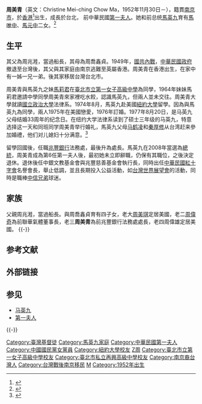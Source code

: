 {{Infobox Officeholder
|name          = 周美青<br />Christine Mei-ching Chow Ma
|image         = Christine Chow Ma for Legend Lin Dance Theatre (1).jpg
|imagesize     = 200px
|caption       = 
|small_image   = 
|office        = {{ROC}}第6任[[中華民國第一夫人列表|第一夫人]]
|term_start    = 2008年5月20日
|term_end      = 2016年5月20日
|president = [[馬英九|馬英九]]
|predecessor   = [[吳淑珍|吳淑珍]]
|successor     = 空缺
|sex           = 女
|birth_date   = {{Birth date and age|1952|11|30}} 
|birth_place   = {{HKG-1945}}[[九龍|九龍]]
|death_date    = 
|death_place   = 
|nationality   = {{ROC}}
|Native place = [[南京市_(中華民國)|南京市]]
|party         = {{KMT}}
|alma_mater    = 
|occupation    = 
|religion      = [[基督教|基督教]]<br>[[台灣民間信仰|台灣民間信仰]]<ref>{{Cite web |url=https://www.chinatimes.com/realtimenews/20160203000999-260401?chdtv |title=存档副本 |access-date=2021-06-25 |archive-date=2021-06-29 |archive-url=https://web.archive.org/web/20210629164330/https://www.chinatimes.com/realtimenews/20160203000999-260401?chdtv |dead-url=no }}</ref>
|spouse        = [[馬英九|馬英九]]
|parents       = 周兆溎（1917 - 2008）（父）<br />周喬鑫貞（1918 - 2002）（母）
|children      = 長女：[[馬唯中|馬唯中]]<br />次女：[[馬元中|馬元中]]
|signature     = 
|website       = 
|footnotes     = 
| educate      = 
* [[臺北市私立再興中學|臺北市私立再興小學]]
* [[臺北市私立再興中學|臺北市私立再興中學]] 
* [[臺北市立第一女子高級中學|臺北市立第一女子高級中學]]
* [[國立政治大學|國立政治大學]]法律系 
* 美國[[紐約大學|紐約大學]]法律碩士
| past = 
* [[兆豐國際商業銀行|兆豐國際商業銀行]]法務處處長（－2008年）<ref>{{cite news |author1=曾詩婷 |url=https://www.storm.mg/article/175007 |publisher=風傳媒 |date=2016-10-07 |title=存档副本 |accessdate=2020-09-24 |archive-date=2020-10-19 |archive-url=https://web.archive.org/web/20201019232552/https://www.storm.mg/article/175007 |dead-url=no }}</ref>
* 中華民國[[中華民國第一夫人列表|第一夫人]]<br><span style="color: blue;">（2008年5月20日－2016年5月20日）</span>
* 兆豐金慈善基金會副董事長（2008年－2016年10月6日）
* 中國商銀文教基金會執行長（2008年－2016年10月6日）
* [[中華民國紅十字會|中華民國紅十字會]]總會名譽會長<br><span style="color: blue;">（2008年6月3日－2016年）</span>
* 台灣[[世界展望會|世界展望會]]愛心大使
</div>
}}

'''周美青'''（英文：Christine Mei-ching Chow Ma，1952年11月30日－），籍貫[[南京市|南京市]]，於[[英屬香港|香港]]<ref>{{Cite web |url=http://www.dwnews.com/big5/MainNews/EntDigest/Life/2008_3_25_16_15_1_411.html |title=馬英九、周美青都是香港出生 |accessdate=2008-03-29 |archive-date=2012-07-29 |archive-url=https://archive.is/20120729185406/http://www.dwnews.com/big5/MainNews/EntDigest/Life/2008_3_25_16_15_1_411.html |dead-url=yes }}</ref>出生，成長於台北， 前中華民國[[中華民國第一夫人列表|第一夫人]]。她和前总统[[馬英九|馬英九]]育有[[馬唯中|馬唯中]]、[[馬元中|馬元中]]二女。<ref>{{cite news|url=http://www.businessweekly.com.tw/webarticle.php?id=33154&p=2|title=船長的女兒 周美青 - 成功者故事|publisher=商業周刊|accessdate=2009-04-21|archive-date=2012-08-22|archive-url=https://web.archive.org/web/20120822042822/http://www.businessweekly.com.tw/webarticle.php?id=33154&p=2|dead-url=no}}</ref>

==生平==
其父為周兆溎，當過船長，其母為周喬鑫貞。1949年，[[國共內戰|國共內戰]]，[[中華民國政府|中華民國政府]]撤退至台灣後，其父與其家庭由南京逃難至英屬香港。周美青在香港出生，在家中有一姊一兄一弟。後其家移居台灣台北市。

周美青與馬英九之妹[[馬莉君|馬莉君]]在[[臺北市立第一女子高級中學|臺北市立第一女子高級中學]]為同學，1964年妹妹馬莉君邀請中學同學周美青來家裡吃水餃，認識馬英九，但兩人並未交往。周美青大學就讀[[國立政治大學|國立政治大學]]法律系。1974年8月，馬英九赴美國[[紐約大學|紐約大學]]留學。因為與馬英九為同學，兩人1975年在美國戀愛，1976年訂婚。1977年8月20日，是马英九父母结婚33周年的纪念日。在纽约大学法律系读到了硕士三年级的马英九，特意选择这一天和同班同学周美青举行婚礼，馬英九父母[[马鹤凌|马鹤凌]]和[[秦厚修|秦厚修]]从台湾赶来參加婚禮，他们对儿媳妇十分满意。<ref>{{Cite web |url=http://paper.people.com.cn/hqrw/html/2008-05/16/content_48638079.htm |title=小家庭：他和三个女人一条狗 |accessdate=2017-08-11 |archive-date=2013-03-14 |archive-url=https://web.archive.org/web/20130314065116/http://paper.people.com.cn/hqrw/html/2008-05/16/content_48638079.htm |dead-url=yes }}</ref>

留學回國後，任職[[兆豐銀行|兆豐銀行]]法務處，最後升為處長。馬英九在2008年當選為[[中華民國總統|總統]]，周美青成為第6任第一夫人後，最初她未立即辭職，仍保有其職位，之後決定退休。退休後任中銀文教基金會與兆豐慈善基金會執行長，同時出任[[中華民國紅十字會|中華民國紅十字會]]名譽會長，舉止低調，並且長期投入公益活動，如[[台灣世界展望會|台灣世界展望會]]的活動，同時是職棒[[中信兄弟|中信兄弟]]球迷。

== 家族 ==
父親周兆溎，當過船長。與周喬鑫貞育有四子女，老大[[周美琪|周美琪]]定居美國，老二[[周偉奇|周偉奇]]為前聯華氣體董事長，老三'''周美青'''為前兆豐銀行法務處處長，老四周偉雄定居美國。
{{-}}
{{馬英九家族}}
<!--
==軼事==
其父周兆溎，當過船長，其母周喬鑫貞。1949年，國共內戰，國民政府撤退至台灣後，其父與其家庭由南京逃難至英屬香港。周美青在香港出生，在家中有一姊一兄一弟。後其家移居台灣台北市。

周美青與馬英九之妹[[馬莉君|馬莉君]]在[[北一女中|北一女中]]為同學，1964年妹妹馬莉君邀請中學同學周美青來家裡吃水餃，認識馬英九，但兩人並未交往。周美青大學就讀[[政治大學|國立政治大學]]法律系。1974年8月，馬英九赴美國[[紐約大學|紐約大學]]留學。因為與[[馬英九|馬英九]]為同學，兩人1975年在美國戀愛，1976年訂婚。1977年8月20日，是马英九父母结婚33周年的纪念日。在纽约大学法律系读到了硕士三年级的马英九，特意选择这一天和同班同学周美青举行婚礼，馬英九父母[[马鹤凌|马鹤凌]]和[[秦厚修|秦厚修]]从台湾赶来參加婚禮，他们对儿媳妇十分满意。<ref>[http://paper.people.com.cn/hqrw/html/2008-05/16/content_48638079.htm 小家庭：他和三个女人一条狗]</ref>

留學回國後，任職[[兆豐銀行|兆豐銀行]]法務處，最後升為處長。在馬英九當選為總統後，最初周美青未立即辭職，仍保有其職位，之後決定退休。退休後任中銀文教基金會與兆豐慈善基金會執行長，同時出任[[中華民國紅十字會|中華民國紅十字會]]名譽會長，舉止低調，並且長期投入公益活動，如[[台灣世界展望會|台灣世界展望會]]的活動，同時是職棒[[中信兄弟|中信兄弟]]球迷。                                                                                                                                                                                                                                                                                                                                                                                               
其父周兆溎，當過船長，其母周喬鑫貞。1949年，國共內戰，國民政府撤退至台灣後，其父與其家庭由南京逃難至英屬香港。周美青在香港出生，在家中有一姊一兄一弟。後其家移居台灣台北市。

周美青與馬英九之妹[[馬莉君|馬莉君]]在[[北一女中|北一女中]]為同學，1964年妹妹馬莉君邀請中學同學周美青來家裡吃水餃，認識馬英九，但兩人並未交往。周美青大學就讀[[政治大學|國立政治大學]]法律系。1974年8月，馬英九赴美國[[紐約大學|紐約大學]]留學。因為與[[馬英九|馬英九]]為同學，兩人1975年在美國戀愛，1976年訂婚。1977年8月20日，是马英九父母结婚33周年的纪念日。在纽约大学法律系读到了硕士三年级的马英九，特意选择这一天和同班同学周美青举行婚礼，馬英九父母[[马鹤凌|马鹤凌]]和[[秦厚修|秦厚修]]从台湾赶来參加婚禮，他们对儿媳妇十分满意。<ref>[http://paper.people.com.cn/hqrw/html/2008-05/16/content_48638079.htm 小家庭：他和三个女人一条狗]</ref>

留學回國後，任職[[兆豐銀行|兆豐銀行]]法務處，最後升為處長。在馬英九當選為總統後，最初周美青未立即辭職，仍保有其職位，之後決定退休。退休後任中銀文教基金會與兆豐慈善基金會執行長，同時出任[[中華民國紅十字會|中華民國紅十字會]]名譽會長，舉止低調，並且長期投入公益活動，如[[台灣世界展望會|台灣世界展望會]]的活動，同時是職棒[[中信兄弟|中信兄弟]]球迷。                                                                                                                                                                                                                                                                                                                                                                 
* 　　　　
:[[　　　　　　|　　　　　　]]一　　　　　　　　。　　　　　　　，　　　　　　　，　　　　　　　[[　　　|　　　]]　[[　　　|　　　]]　　、[[　　　|　　　]]　　　《　　：　　　　　　　　　》　　　　　；<ref>{{cite book|author1=　　　|author2=　　　|title=《　　：　　　　　　　　　》|url=http://books.yahooo.com/books?id=y5E2AQASSSSS| pages=57-92　|date=2007　|publisher=　　　| isbn=978-986-6189-99-2}}</ref>　　　　　　　　　　　　　　　　　　　　　　　　　　　　　　　　　　　　　　　　　　　　　　　　　　　　　　　　　　　　　　　　　　　　　　　　　　2000年1月30日，[[　　　　　　|　　　　　　]]　　　　　　　　　　　　　　　　　　　　　　　　　　　　　　　　（《[[　　　　|　　　　]]》、《[[　　　　_(　　)|　　　　]]》、《[[　　　|　　　]]》、《[[　　　　|　　　　]]》）　　　　　　　　　　　　　　　　　　　　　　實　　　　　　　　　　　　　　　<ref>{{cite news|title=　　　　　　　　　　 　　　　　　|publisher=　　　　|date=2000-01-30}}</ref>
-->

== 参考文献 ==
{{Reflist|2}}

== 外部链接 ==
{{Commons cat|Christine Chow Ma}}

== 参见 ==
* [[马英九|马英九]]
* [[第一夫人|第一夫人]]

{{-}}
{{start box}}
{{s-hon}}
{{s-before|[[吳淑珍|吳淑珍]]|}}
{{s-title|{{flagicon|ROC}} [[中华民国第一夫人列表|中華民國第一夫人]]<br /><small>2008年5月20日 - 2016年5月19日</small>}}
{{s-after|目前懸缺}}
{{end box}}
{{中華民國第一夫人}}

{{DEFAULTSORT:Chow周}}
[[Category:臺灣基督徒|Category:臺灣基督徒]]  
[[Category:馬英九家庭|Category:馬英九家庭]]
[[Category:中華民國第一夫人|Category:中華民國第一夫人]]
[[Category:中國國民黨女黨員|Category:中國國民黨女黨員]]
[[Category:紐約大學校友|Category:紐約大學校友]]
[[Category:國立政治大學法學院校友|Z周]]
[[Category:臺北市立第一女子高級中學校友|Category:臺北市立第一女子高級中學校友]]
[[Category:臺北市私立再興高級中學校友|Category:臺北市私立再興高級中學校友]]
[[Category:南京裔台灣人|Category:南京裔台灣人]] 
[[Category:台灣戰後南京移民|Category:台灣戰後南京移民]]
[[Category:周姓|M]]
	
[[Category:1952年出生|Category:1952年出生]]